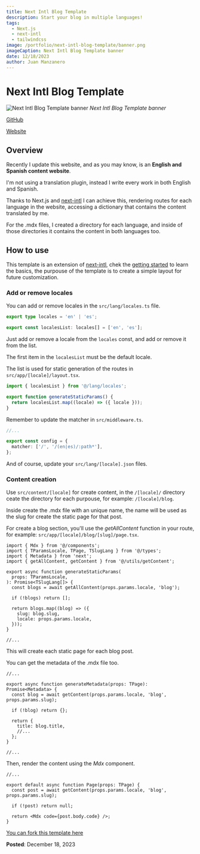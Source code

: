 ```yaml
---
title: Next Intl Blog Template
description: Start your blog in multiple languages!
tags:
  - Next.js
  - next-intl
  - tailwindcss
image: /portfolio/next-intl-blog-template/banner.png
imageCaption: Next Intl Blog Template banner
date: 12/18/2023
author: Juan Manzanero
---
```


# Next Intl Blog Template

![Next Intl Blog Template banner](/portfolio/next-intl-blog-template/banner.png)
_Next Intl Blog Template banner_

[GitHub](https://github.com/juancmandev/next-intl-blog-template)

[Website](https://next-intl-blog-template.vercel.app/en)

## Overview

Recently I update this website, and as you may know, is an **English and Spanish
content website**.

I'm not using a translation plugin, instead I write every work in both English
and Spanish.

Thanks to Next.js and [next-intl](https://next-intl-docs.vercel.app/) I can
achieve this, rendering routes for each language in the website, accessing a
dictionary that contains the content translated by me.

For the .mdx files, I created a directory for each language, and inside of those
directories it contains the content in both languages too.

## How to use

This template is an extension of
[next-intl](https://next-intl-docs.vercel.app/), chek the
[getting started](https://next-intl-docs.vercel.app/docs/getting-started) to
learn the basics, the purpouse of the template is to create a simple layout for
future customization.

### Add or remove locales

You can add or remove locales in the `src/lang/locales.ts` file.

```ts title="src/lang/locales.ts"
export type locales = 'en' | 'es';

export const localesList: locales[] = ['en', 'es'];
```

Just add or remove a locale from the `locales` const, and add or remove it from
the list.

The first item in the `localesList` must be the default locale.

The list is used for static generation of the routes in
`src/app/[locale]/layout.tsx`.

```ts title="src/app/[locale]/layout.tsx"
import { localesList } from '@/lang/locales';

export function generateStaticParams() {
  return localesList.map((locale) => ({ locale }));
}
```

Remember to update the matcher in `src/middleware.ts`.

```ts title="src/middleware.ts"
//...

export const config = {
  matcher: ['/', '/(en|es)/:path*'],
};
```

And of course, update your `src/lang/[locale].json` files.

### Content creation

Use `src/content/[locale]` for create content, in the `/[locale]/` directory
ceate the directory for each purpouse, for example: `/[locale]/blog`.

Inside create the .mdx file with an unique name, the name will be used as the
slug for create the static page for that post.

For create a blog section, you'll use the _getAllContent_ function in your
route, for example: `src/app/[locale]/blog/[slug]/page.tsx`.

```tsx title="src/app/[locale]/blog/[slug]/page.tsx"
import { Mdx } from '@/components';
import { TParamsLocale, TPage, TSlugLang } from '@/types';
import { Metadata } from 'next';
import { getAllContent, getContent } from '@/utils/getContent';

export async function generateStaticParams(
  props: TParamsLocale,
): Promise<TSlugLang[]> {
  const blogs = await getAllContent(props.params.locale, 'blog');

  if (!blogs) return [];

  return blogs.map((blog) => ({
    slug: blog.slug,
    locale: props.params.locale,
  }));
}

//...
```

This will create each static page for each blog post.

You can get the metadata of the .mdx file too.

```tsx title="src/app/[locale]/blog/[slug]/page.tsx"
//...

export async function generateMetadata(props: TPage): Promise<Metadata> {
  const blog = await getContent(props.params.locale, 'blog', props.params.slug);

  if (!blog) return {};

  return {
    title: blog.title,
    //...
  };
}

//...
```

Then, render the content using the _Mdx_ component.

```tsx title="src/app/[locale]/blog/[slug]/page.tsx"
//...

export default async function Page(props: TPage) {
  const post = await getContent(props.params.locale, 'blog', props.params.slug);

  if (!post) return null;

  return <Mdx code={post.body.code} />;
}
```

[You can fork this template here](https://github.com/juancmandev/next-intl-blog-template)


**Posted**: December 18, 2023
